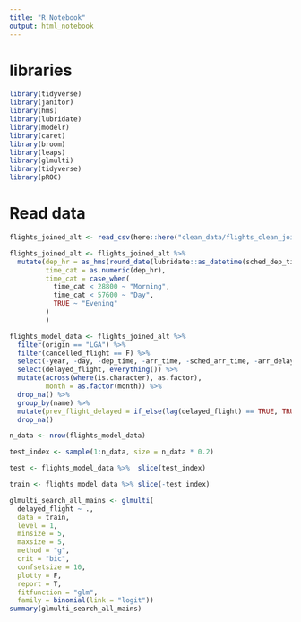 ```yaml
---
title: "R Notebook"
output: html_notebook
---
```


# libraries

```r
library(tidyverse)
library(janitor)
library(hms)
library(lubridate)
library(modelr)
library(caret)
library(broom)
library(leaps)
library(glmulti)
library(tidyverse)
library(pROC)
```

# Read data

```r
flights_joined_alt <- read_csv(here::here("clean_data/flights_clean_joined.csv"))
```

```r
flights_joined_alt <- flights_joined_alt %>% 
  mutate(dep_hr = as_hms(round_date(lubridate::as_datetime(sched_dep_time), "hour")),
         time_cat = as.numeric(dep_hr),
         time_cat = case_when(
           time_cat < 28800 ~ "Morning",
           time_cat < 57600 ~ "Day",
           TRUE ~ "Evening"
         )
         )
```

```r
flights_model_data <- flights_joined_alt %>% 
  filter(origin == "LGA") %>% 
  filter(cancelled_flight == F) %>% 
  select(-year, -day, -dep_time, -arr_time, -sched_arr_time, -arr_delay, -carrier, -flight, -tailnum, -origin, -distance, -hour, -minute, -time_hour, -cancelled_flight, -wind_dir, -model, -dest, -dep_delay, -engines, -engine, -type, -flight_duration, -dep_hr, -sched_dep_time, -date, -delayed_flight_over30) %>% 
  select(delayed_flight, everything()) %>% 
  mutate(across(where(is.character), as.factor),
         month = as.factor(month)) %>% 
  drop_na() %>%
  group_by(name) %>% 
  mutate(prev_flight_delayed = if_else(lag(delayed_flight) == TRUE, TRUE, FALSE)) %>% 
  drop_na()
```

```r
n_data <- nrow(flights_model_data)

test_index <- sample(1:n_data, size = n_data * 0.2)

test <- flights_model_data %>%  slice(test_index)

train <- flights_model_data %>% slice(-test_index)
```

```r
glmulti_search_all_mains <- glmulti(
  delayed_flight ~ ., 
  data = train,
  level = 1,
  minsize = 5,
  maxsize = 5,
  method = "g",            
  crit = "bic",            
  confsetsize = 10,        
  plotty = F, 
  report = T,              
  fitfunction = "glm",    
  family = binomial(link = "logit")) 
summary(glmulti_search_all_mains)
```

